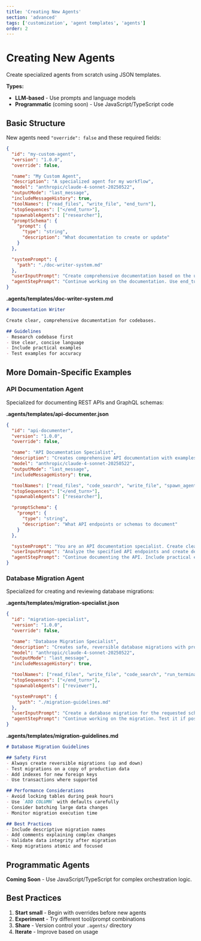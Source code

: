 ```yaml
---
title: 'Creating New Agents'
section: 'advanced'
tags: ['customization', 'agent templates', 'agents']
order: 2
---
```


# Creating New Agents

Create specialized agents from scratch using JSON templates.

**Types:**
- **LLM-based** - Use prompts and language models
- **Programmatic** (coming soon) - Use JavaScript/TypeScript code

## Basic Structure

New agents need `"override": false` and these required fields:

```json
{
  "id": "my-custom-agent",
  "version": "1.0.0",
  "override": false,

  "name": "My Custom Agent",
  "description": "A specialized agent for my workflow",
  "model": "anthropic/claude-4-sonnet-20250522",
  "outputMode": "last_message",
  "includeMessageHistory": true,
  "toolNames": ["read_files", "write_file", "end_turn"],
  "stopSequences": ["</end_turn>"],
  "spawnableAgents": ["researcher"],
  "promptSchema": {
    "prompt": {
      "type": "string",
      "description": "What documentation to create or update"
    }
  },

  "systemPrompt": {
    "path": "./doc-writer-system.md"
  },
  "userInputPrompt": "Create comprehensive documentation based on the user's request. Research existing code and patterns first.",
  "agentStepPrompt": "Continue working on the documentation. Use end_turn when complete."
}
```

**.agents/templates/doc-writer-system.md**

```markdown
# Documentation Writer

Create clear, comprehensive documentation for codebases.

## Guidelines
- Research codebase first
- Use clear, concise language
- Include practical examples
- Test examples for accuracy
```

## More Domain-Specific Examples

### API Documentation Agent

Specialized for documenting REST APIs and GraphQL schemas:

**.agents/templates/api-documenter.json**

```json
{
  "id": "api-documenter",
  "version": "1.0.0",
  "override": false,

  "name": "API Documentation Specialist",
  "description": "Creates comprehensive API documentation with examples and schemas",
  "model": "anthropic/claude-4-sonnet-20250522",
  "outputMode": "last_message",
  "includeMessageHistory": true,

  "toolNames": ["read_files", "code_search", "write_file", "spawn_agents", "end_turn"],
  "stopSequences": ["</end_turn>"],
  "spawnableAgents": ["researcher"],

  "promptSchema": {
    "prompt": {
      "type": "string",
      "description": "What API endpoints or schemas to document"
    }
  },

  "systemPrompt": "You are an API documentation specialist. Create clear, comprehensive documentation for REST APIs and GraphQL schemas with examples, request/response formats, and error codes.",
  "userInputPrompt": "Analyze the specified API endpoints and create detailed documentation including examples, parameters, and response schemas.",
  "agentStepPrompt": "Continue documenting the API. Include practical examples and edge cases. Use end_turn when complete."
}
```

### Database Migration Agent

Specialized for creating and reviewing database migrations:

**.agents/templates/migration-specialist.json**

```json
{
  "id": "migration-specialist",
  "version": "1.0.0",
  "override": false,

  "name": "Database Migration Specialist",
  "description": "Creates safe, reversible database migrations with proper indexing",
  "model": "anthropic/claude-4-sonnet-20250522",
  "outputMode": "last_message",
  "includeMessageHistory": true,

  "toolNames": ["read_files", "write_file", "code_search", "run_terminal_command", "end_turn"],
  "stopSequences": ["</end_turn>"],
  "spawnableAgents": ["reviewer"],

  "systemPrompt": {
    "path": "./migration-guidelines.md"
  },
  "userInputPrompt": "Create a database migration for the requested schema changes. Ensure it's reversible and includes proper indexing.",
  "agentStepPrompt": "Continue working on the migration. Test it if possible and spawn a reviewer to check for issues."
}
```

**.agents/templates/migration-guidelines.md**

```markdown
# Database Migration Guidelines

## Safety First
- Always create reversible migrations (up and down)
- Test migrations on a copy of production data
- Add indexes for new foreign keys
- Use transactions where supported

## Performance Considerations
- Avoid locking tables during peak hours
- Use `ADD COLUMN` with defaults carefully
- Consider batching large data changes
- Monitor migration execution time

## Best Practices
- Include descriptive migration names
- Add comments explaining complex changes
- Validate data integrity after migration
- Keep migrations atomic and focused
```

## Programmatic Agents

**Coming Soon** - Use JavaScript/TypeScript for complex orchestration logic.

## Best Practices

1. **Start small** - Begin with overrides before new agents
2. **Experiment** - Try different tool/prompt combinations
3. **Share** - Version control your `.agents/` directory
4. **Iterate** - Improve based on usage
